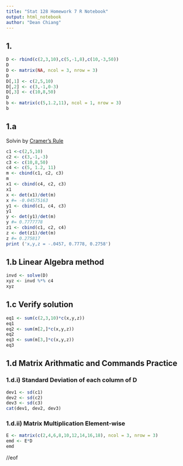```yaml
---
title: "Stat 128 Homework 7 R Notebook"
output: html_notebook
author: "Dean Chiang"
---
```


## 1.
```r
D <- rbind(c(2,3,10),c(5,-1,8),c(10,-3,50))
D
D <- matrix(NA, ncol = 3, nrow = 3)
D
D[,1] <- c(2,5,10)
D[,2] <- c(3,-1,0-3)
D[,3] <- c(10,8,50)
D
b <- matrix(c(5,1.2,11), ncol = 1, nrow = 3)
b
```

## 1.a
Solvin by [Cramer's Rule](https://en.wikipedia.org/wiki/Cramer%27s_rule)

```r
c1 <-c(2,5,10)
c2 <- c(3,-1,-3)
c3 <- c(10,8,50)
c4 <- c(5, 1.2, 11)
m <- cbind(c1, c2, c3)
m
x1 <- cbind(c4, c2, c3)
x1
x <- det(x1)/det(m)
x #= -0.04575163
y1 <- cbind(c1, c4, c3)
y1
y <- det(y1)/det(m)
y #= 0.7777778
z1 <- cbind(c1, c2, c4)
z <- det(z1)/det(m)
z #= 0.275817
print ('x,y,z = -.0457, 0.7778, 0.2758')

```

## 1.b Linear Algebra method
```r
invd <- solve(D)
xyz <- invd %*% c4
xyz
```

## 1.c Verify solution
```r
eq1 <- sum(c(2,3,10)*c(x,y,z))
eq1
eq2 <- sum(m[2,]*c(x,y,z))
eq2
eq3 <- sum(m[3,]*c(x,y,z))
eq3
```

## 1.d Matrix Arithmatic and Commands Practice
### 1.d.i) Standard Deviation of each column of D
```r
dev1 <- sd(c1)
dev2 <- sd(c2)
dev3 <- sd(c3)
cat(dev1, dev2, dev3)

```

### 1.d.ii) Matrix Multiplication Element-wise
```r
E <- matrix(c(2,4,6,8,10,12,14,16,18), ncol = 3, nrow = 3)
emd <- E*D
emd
```

//eof